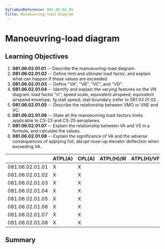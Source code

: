 ```yaml
---
SyllabusReference: 081.06.02.01
Title: Manoeuvring-load diagram
---
```


# Manoeuvring-load diagram

## Learning Objectives

1.  **081.06.02.01.01** -- Describe the manoeuvring-load diagram.
2.  **081.06.02.01.02** -- Define limit and ultimate load factor, and explain
    what can happen if these values are exceeded.
3.  **081.06.02.01.03** -- Define "VA", "VB", "VC", and "VD".
4.  **081.06.02.01.04** -- Identify and explain the varying features on the VN
    diagram: load factor "n"; speed scale, equivalent airspeed; equivalent
    airspeed envelope; 1g stall speed; stall boundary (refer to 081 03 01 02..
5.  **081.06.02.01.05** -- Describe the relationship between VMO or VNE and VC.
6.  **081.06.02.01.06** -- State all the manoeuvring load-factors limits
    applicable to CS-23 and CS-25 aeroplanes.
7.  **081.06.02.01.07** -- Explain the relationship between VA and VS in a
    formula, and calculate the values.
8.  **081.06.02.01.08** -- Explain the significance of VA and the adverse
    consequences of applying full, abrupt nose-up elevator deflection when
    exceeding VA.

|                 | ATPL(A) | CPL(A) | ATPL(H)/IR | ATPL(H)/VFR | CPL(H) | IR  | CBIR(A) |
| --------------- | ------- | ------ | ---------- | ----------- | ------ | --- | ------- |
| 081.06.02.01.01 | X       | X      |            |             |        |     |         |
| 081.06.02.01.02 | X       | X      |            |             |        |     |         |
| 081.06.02.01.03 | X       | X      |            |             |        |     |         |
| 081.06.02.01.04 | X       | X      |            |             |        |     |         |
| 081.06.02.01.05 | X       | X      |            |             |        |     |         |
| 081.06.02.01.06 | X       | X      |            |             |        |     |         |
| 081.06.02.01.07 | X       | X      |            |             |        |     |         |
| 081.06.02.01.08 | X       | X      |            |             |        |     |         |

## Summary
